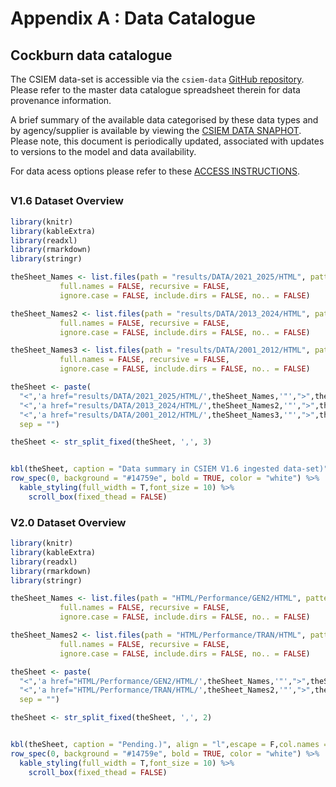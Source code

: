# Appendix A : Data Catalogue {-}


## Cockburn data catalogue {-}

The CSIEM data-set is accessible via the `csiem-data` [GitHub repository](https://github.com/AquaticEcoDynamics/csiem-data). Please refer to the master data catalogue spreadsheet therein for data provenance information. 

A brief summary of the available data categorised by these data types and by agency/supplier is available by viewing the [CSIEM DATA SNAPHOT](https://github.com/SEAF-CS/csiem-data/blob/main/data-governance/csiem_data_snapshot.pdf). Please note, this document is periodically updated, associated with updates to versions to the model and data availability.

For data acess options please refer to these [ACCESS INSTRUCTIONS](https://github.com/SEAF-CS/csiem-data/wiki/Access).



## {.panelset .unnumbered}

### V1.6 Dataset Overview {.unnumbered}
 
```r
library(knitr)
library(kableExtra)
library(readxl)
library(rmarkdown)
library(stringr)

theSheet_Names <- list.files(path = "results/DATA/2021_2025/HTML", pattern = NULL, all.files = FALSE,
           full.names = FALSE, recursive = FALSE,
           ignore.case = FALSE, include.dirs = FALSE, no.. = FALSE)

theSheet_Names2 <- list.files(path = "results/DATA/2013_2024/HTML", pattern = NULL, all.files = FALSE,
           full.names = FALSE, recursive = FALSE,
           ignore.case = FALSE, include.dirs = FALSE, no.. = FALSE)

theSheet_Names3 <- list.files(path = "results/DATA/2001_2012/HTML", pattern = NULL, all.files = FALSE,
           full.names = FALSE, recursive = FALSE,
           ignore.case = FALSE, include.dirs = FALSE, no.. = FALSE)

theSheet <- paste(
  "<",'a href="results/DATA/2021_2025/HTML/',theSheet_Names,'"',">",theSheet_Names,"<",'/a',">",",",
  "<",'a href="results/DATA/2013_2024/HTML/',theSheet_Names2,'"',">",theSheet_Names2,"<",'/a',">",",",
  "<",'a href="results/DATA/2001_2012/HTML/',theSheet_Names3,'"',">",theSheet_Names3,"<",'/a',">",
  sep = "")

theSheet <- str_split_fixed(theSheet, ',', 3)


kbl(theSheet, caption = "Data summary in CSIEM V1.6 ingested data-set)", align = "l",escape = F,col.names = c("V1.6  (2021-2025)","V1.6 (2013-2024)","V1.6 (2001-2012)"), ) %>%
row_spec(0, background = "#14759e", bold = TRUE, color = "white") %>%
  kable_styling(full_width = T,font_size = 10) %>%
    scroll_box(fixed_thead = FALSE)
```



### V2.0 Dataset Overview {.unnumbered}
 
```r
library(knitr)
library(kableExtra)
library(readxl)
library(rmarkdown)
library(stringr)

theSheet_Names <- list.files(path = "HTML/Performance/GEN2/HTML", pattern = NULL, all.files = FALSE,
           full.names = FALSE, recursive = FALSE,
           ignore.case = FALSE, include.dirs = FALSE, no.. = FALSE)

theSheet_Names2 <- list.files(path = "HTML/Performance/TRAN/HTML", pattern = NULL, all.files = FALSE,
           full.names = FALSE, recursive = FALSE,
           ignore.case = FALSE, include.dirs = FALSE, no.. = FALSE)

theSheet <- paste(
  "<",'a href="HTML/Performance/GEN2/HTML/',theSheet_Names,'"',">",theSheet_Names,"<",'/a',">",",",
  "<",'a href="HTML/Performance/TRAN/HTML/',theSheet_Names2,'"',">",theSheet_Names2,"<",'/a',">",
  sep = "")

theSheet <- str_split_fixed(theSheet, ',', 2)


kbl(theSheet, caption = "Pending.)", align = "l",escape = F,col.names = c("Pending","Pending"), ) %>%
row_spec(0, background = "#14759e", bold = TRUE, color = "white") %>%
  kable_styling(full_width = T,font_size = 10) %>%
    scroll_box(fixed_thead = FALSE)
```

